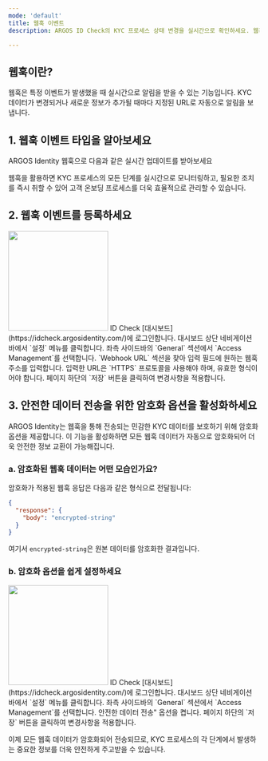 ```yaml
---
mode: 'default'
title: 웹훅 이벤트
description: ARGOS ID Check의 KYC 프로세스 상태 변경을 실시간으로 확인하세요. 웹훅을 통해 즉각적인 업데이트를 받아볼 수 있습니다.

---
```



## 웹훅이란?

웹훅은 특정 이벤트가 발생했을 때 실시간으로 알림을 받을 수 있는 기능입니다. KYC 데이터가 변경되거나 새로운 정보가 추가될 때마다 지정된 URL로 자동으로 알림을 보냅니다.

## 1. 웹훅 이벤트 타입을 알아보세요
ARGOS Identity 웹훅으로 다음과 같은 실시간 업데이트를 받아보세요

<CardGroup cols={4}>
  <Card title="Approved" icon="badge-check" href="/webhooks/ko/idcheck-approved">
  </Card>
  <Card title="Rejected" icon="ban" href="/webhooks/ko/idcheck-rejected">

  </Card>
  <Card title="Updated" icon="pen-to-square" href="/webhooks/ko/idcheck-updated">

  </Card>
  <Card title="Delete" icon="trash" href="/webhooks/ko/idcheck-delete">

  </Card>
    <Card title="Submit" icon="plus" href="/webhooks/ko/idcheck-submit">

  </Card>
    <Card title="Data injection" icon="table" href="/webhooks/ko/idcheck-injection">

  </Card>
    <Card title="AML 결과" icon="radar" href="/webhooks/ko/idcheck-aml-result">

  </Card>
</CardGroup>


웹훅을 활용하면 KYC 프로세스의 모든 단계를 실시간으로 모니터링하고, 필요한 조치를 즉시 취할 수 있어 고객 온보딩 프로세스를 더욱 효율적으로 관리할 수 있습니다.

## 2. 웹훅 이벤트를 등록하세요

<img height="200" src="/images/webhooks/webhook.png" />
<Steps>
  <Step title="대시보드 로그인">
    ID Check [대시보드](https://idcheck.argosidentity.com/)에 로그인합니다.
  </Step>
  <Step title="설정 메뉴 접근">
    대시보드 상단 네비게이션 바에서 `설정` 메뉴를 클릭합니다.
  </Step>
  <Step title="Access Management 페이지 이동">
    좌측 사이드바의 `General` 섹션에서 `Access Management`를 선택합니다.
  </Step>
  <Step title="웹훅 URL 입력">
    `Webhook URL` 섹션을 찾아 입력 필드에 원하는 웹훅 주소를 입력합니다. 입력한 URL은 `HTTPS` 프로토콜을 사용해야 하며, 유효한 형식이어야 합니다.
  </Step>
  <Step title="설정 저장">
    페이지 하단의 `저장` 버튼을 클릭하여 변경사항을 적용합니다.
  </Step>
</Steps>



## 3. 안전한 데이터 전송을 위한 암호화 옵션을 활성화하세요
ARGOS Identity는 웹훅을 통해 전송되는 민감한 KYC 데이터를 보호하기 위해 암호화 옵션을 제공합니다. 이 기능을 활성화하면 모든 웹훅 데이터가 자동으로 암호화되어 더욱 안전한 정보 교환이 가능해집니다.


### a. 암호화된 웹훅 데이터는 어떤 모습인가요?
암호화가 적용된 웹훅 응답은 다음과 같은 형식으로 전달됩니다:


```json data-encrpyted.json
{
  "response": {
    "body": "encrypted-string"
  }
}

```


여기서 `encrypted-string`은 원본 데이터를 암호화한 결과입니다.

### b. 암호화 옵션을 쉽게 설정하세요

<img height="200" src="/images/webhooks/secure-data-transfer.png" />

<Steps>
  <Step title="대시보드 로그인">
    ID Check [대시보드](https://idcheck.argosidentity.com/)에 로그인합니다.
  </Step>
  <Step title="설정 메뉴 접근">
    대시보드 상단 네비게이션 바에서 `설정` 메뉴를 클릭합니다.
  </Step>
  <Step title="Access Management 페이지 이동">
    좌측 사이드바의 `General` 섹션에서 `Access Management`를 선택합니다.
  </Step>
  <Step title="안전한 데이터 전송 옵션 활성화">
    안전한 데이터 전송" 옵션을 켭니다.
  </Step>
  <Step title="설정 저장">
    페이지 하단의 `저장` 버튼을 클릭하여 변경사항을 적용합니다.
  </Step>
</Steps>

이제 모든 웹훅 데이터가 암호화되어 전송되므로, KYC 프로세스의 각 단계에서 발생하는 중요한 정보를 더욱 안전하게 주고받을 수 있습니다.